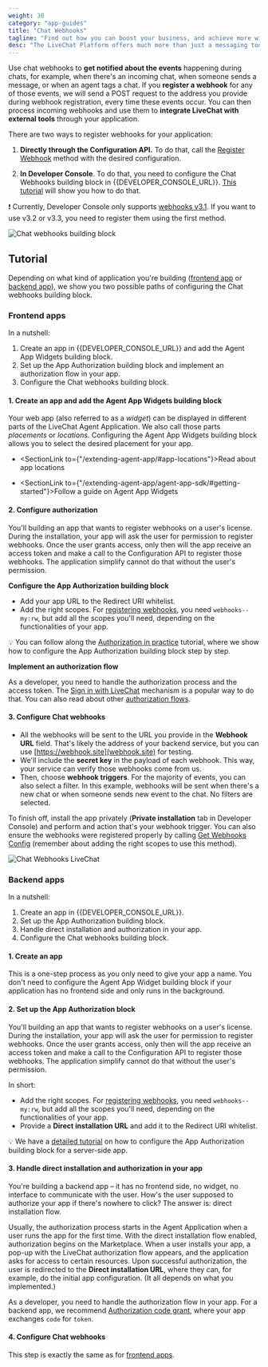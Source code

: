 ```yaml
---
weight: 30
category: "app-guides"
title: "Chat Webhooks"
tagline: "Find out how you can boost your business, and achieve more with LiveChat!"
desc: "The LiveChat Platform offers much more than just a messaging tool. There's a number of possibilities that help you grow a business, which brings customer satisfaction."
---
```


Use chat webhooks to **get notified about the events** happening during chats, for example, when there's an incoming chat, when someone sends a message, or when an agent tags a chat. If you **register a webhook** for any of those events, we will send a POST request to the address you provide during webhook registration, every time these events occur. You can then process incoming webhooks and use them to **integrate LiveChat with external tools** through your application.

There are two ways to register webhooks for your application:

1. **Directly through the Configuration API.** To do that, call the [Register Webhook](/management/configuration-api/#register-webhook) method with the desired configuration.

2. **In Developer Console**. To do that, you need to configure the Chat Webhooks building block in {{DEVELOPER_CONSOLE_URL}}. [This tutorial](#tutorial) will show you how to do that.
  
  ❗️ Currently, Developer Console only supports [webhooks v3.1](/management/configuration-api/v3.1/#webhooks). If you want to use v3.2 or v3.3, you need to register them using the first method.

![Chat webhooks building block ](livechat-chat-webhooks.png)

## Tutorial

Depending on what kind of application you're building ([frontend app](#web-apps) or [backend app](#backend-apps)), we show you two possible paths of configuring the Chat webhooks building block.

### Frontend apps

In a nutshell:

1. Create an app in {{DEVELOPER_CONSOLE_URL}} and add the Agent App Widgets building block.
2. Set up the App Authorization building block and implement an authorization flow in your app.
3. Configure the Chat webhooks building block.

#### 1. Create an app and add the Agent App Widgets building block

Your web app (also referred to as a *widget*) can be displayed in different parts of the LiveChat Agent Application. We also call those parts *placements* or *locations*. Configuring the Agent App Widgets building block allows you to select the desired placement for your app.

- <SectionLink to={"/extending-agent-app/#app-locations"}>Read about app locations</SectionLink>

- <SectionLink to={"/extending-agent-app/agent-app-sdk/#getting-started"}>Follow a guide on Agent App Widgets</SectionLink>

#### 2. Configure authorization

You'll building an app that wants to register webhooks on a user's license. During the installation, your app will ask the user for permission to register webhooks. Once the user grants access, only then will the app receive an access token and make a call to the Configuration API to register those webhooks. The application simplify cannot do that without the user's permission.

**Configure the App Authorization building block**
   - Add your app URL to the Redirect URI whitelist.
   - Add the right scopes. For [registering webhooks](management/configuration-api/#register-webhook), you need `webhooks--my:rw`, but add all the scopes you'll need, depending on the functionalities of your app.
   
   💡 You can follow along the [Authorization in practice](getting-started/authorization/authorization-in-practice/) tutorial, where we show how to configure the App Authorization building block step by step.

**Implement an authorization flow**

As a developer, you need to handle the authorization process and the access token. The [Sign in with LiveChat](getting-started/authorization/sign-in-with-livechat/) mechanism is a popular way to do that. You can also read about other [authorization flows](getting-started/authorization/#agent-authorization-flows).

#### 3. Configure Chat webhooks

- All the webhooks will be sent to the URL you provide in the **Webhook URL** field. That's likely the address of your backend service, but you can use [https://webhook.site](webhook.site) for testing.
- We'll include the **secret key** in the payload of each webhook. This way, your service can verify those webhooks come from us.
- Then, choose **webhook triggers**. For the majority of events, you can also select a filter. In this example, webhooks will be sent when there's a new chat or when someone sends new event to the chat. No filters are selected.

To finish off, install the app privately (**Private installation** tab in Developer Console) and perform and action that's your webhook trigger. You can also ensure the webhooks were registered properly by calling [Get Webhooks Config](/management/configuration-api/v3.1/#get-webhooks-config) (remember about adding the right scopes to use this method).

![Chat Webhooks LiveChat](./livechat-chat-webhooks-block-developer-console.png)

### Backend apps

In a nutshell:

1. Create an app in {{DEVELOPER_CONSOLE_URL}}.
2. Set up the App Authorization building block.
3. Handle direct installation and authorization in your app.
4. Configure the Chat webhooks building block.

#### 1. Create an app

This is a one-step process as you only need to give your app a name. You don't need to configure the Agent App Widget building block if your application has no frontend side and only runs in the background.

#### 2. Set up the App Authorization block

You'll building an app that wants to register webhooks on a user's license. During the installation, your app will ask the user for permission to register webhooks. Once the user grants access, only then will the app receive an access token and make a call to the Configuration API to register those webhooks. The application simplify cannot do that without the user's permission.

In short:

- Add the right scopes. For [registering webhooks](/management/configuration-api/#register-webhook), you need `webhooks--my:rw`, but add all the scopes you'll need, depending on the functionalities of your app.
- Provide a **Direct installation URL** and add it to the Redirect URI whitelist.

💡 We have a [detailed tutorial](/getting-started/authorization/authorization-in-practice/) on how to configure the App Authorization building block for a server-side app. 

#### 3. Handle direct installation and authorization in your app

You're building a backend app – it has no frontend side, no widget, no interface to communicate with the user. How's the user supposed to authorize your app if there's nowhere to click? The answer is: direct installation flow.

Usually, the authorization process starts in the Agent Application when a user runs the app for the first time. With the direct installation flow enabled, authorization begins on the Marketplace. When a user installs your app, a pop-up with the LiveChat authorization flow appears, and the application asks for access to certain resources. Upon successful authorization, the user is redirected to the **Direct installation URL**, where they can, for example, do the initial app configuration. (It all depends on what you implemented.)

As a developer, you need to handle the authorization flow in your app. For a backend app, we recommend [Authorization code grant](/getting-started/authorization/#authorization-code-grant), where your app exchanges `code` for `token`.

#### 4. Configure Chat webhooks

This step is exactly the same as for [frontend apps](#3-configure-chat-webhooks).
